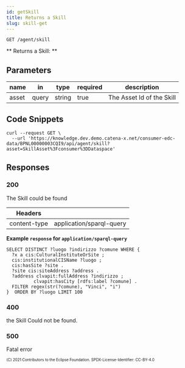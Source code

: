 ```yaml
---
id: getSkill
title: Returns a Skill
slug: skill-get
---
```

<!--
 * Copyright (c) 2021 T-Systems International GmbH
 * Copyright (c) 2021 Bayerische Motoren Werke Aktiengesellschaft (BMW AG) 
 * Copyright (c) 2021 Mercedes-Benz AG
 * Copyright (c) 2021 ZF Friedrichshafen AG
 * Copyright (c) 2021 SAP SE
 * Copyright (c) 2021 Contributors to the Eclipse Foundation
 *
 * See the NOTICE file(s) distributed with this work for additional
 * information regarding copyright ownership.
 *
 * This documentation and the accompanying materials are made available under the
 * terms of the Creative Commons Attribution 4.0 International License,  which is available at
 * https://creativecommons.org/licenses/by/4.0/legalcode.
 *
 * Unless required by applicable law or agreed to in writing, software
 * distributed under the License is distributed on an "AS IS" BASIS, WITHOUT
 * WARRANTIES OR CONDITIONS OF ANY KIND, either express or implied. See the
 * License for the specific language governing permissions and limitations
 * under the License.
 *
 * SPDX-License-Identifier: CC-BY-4.0
-->
```
GET /agent/skill
```

** Returns a Skill: **

## Parameters

| name        | in    | type   | required | description                                                                                                                                                                                                                                                                                                                                                                    |
| ----------- | ----- | ------ | -------- | --------------------------------- |
| asset       | query | string | true     | The Asset Id of the Skill         |                                                                                                                                                                                               |

## Code Snippets

```shell title="Shell + Curl"
curl --request GET \
  --url 'https://knowledge.dev.demo.catena-x.net/consumer-edc-data/BPNL00000003CQI9/api/agent/skill?asset=SkillAsset%3Fconsumer%3DDataspace'
```

## Responses

### 200

The Skill could be found

| Headers      |                                 |
| ------------ | ------------------------------- |
| content-type | application/sparql-query        |

**Example `response` for `application/sparql-query`**

```sparql
SELECT DISTINCT ?luogo ?indirizzo ?comune WHERE {
  ?x a cis:CulturalInstituteOrSite ;
  cis:institutionalCISName ?luogo ;
  cis:hasSite ?site .
  ?site cis:siteAddress ?address .
  ?address clvapit:fullAddress ?indirizzo ;
          clvapit:hasCity [rdfs:label ?comune] .
  FILTER regex(str(?comune), "Vinci", "i")
}  ORDER BY ?luogo LIMIT 100
```

### 400

the Skill Could not be found.

### 500

Fatal error

<sub><sup>(C) 2021 Contributors to the Eclipse Foundation. SPDX-License-Identifier: CC-BY-4.0</sup></sub>
